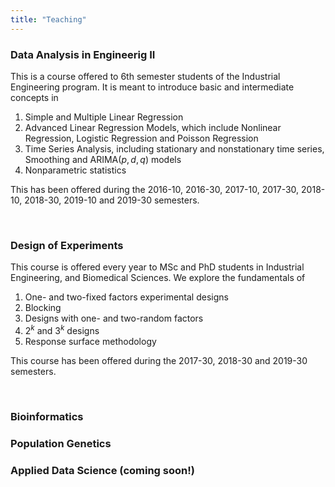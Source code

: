 ```yaml
---
title: "Teaching"
---
```


### Data Analysis in Engineerig II
This is a course offered to 6th semester students of the Industrial Engineering program. It is meant to introduce basic and intermediate concepts in

1. Simple and Multiple Linear Regression
2. Advanced Linear Regression Models, which include Nonlinear Regression, Logistic Regression and Poisson Regression
3. Time Series Analysis, including stationary and nonstationary time series, Smoothing and ARIMA$(p,d,q)$ models
4. Nonparametric statistics

This has been offered during the 2016-10, 2016-30, 2017-10, 2017-30, 2018-10,  2018-30, 2019-10 and 2019-30 semesters.

<br>

### Design of Experiments 
This course is offered every year to MSc and PhD students in Industrial Engineering, and Biomedical Sciences. We explore the fundamentals of 

1. One- and two-fixed factors experimental designs
2. Blocking
3. Designs with one- and two-random factors
4. $2^k$ and $3^k$ designs
5. Response surface methodology

This course has been offered during the 2017-30, 2018-30 and 2019-30 semesters.

<br>


### Bioinformatics



### Population Genetics




### Applied Data Science (coming soon!)


